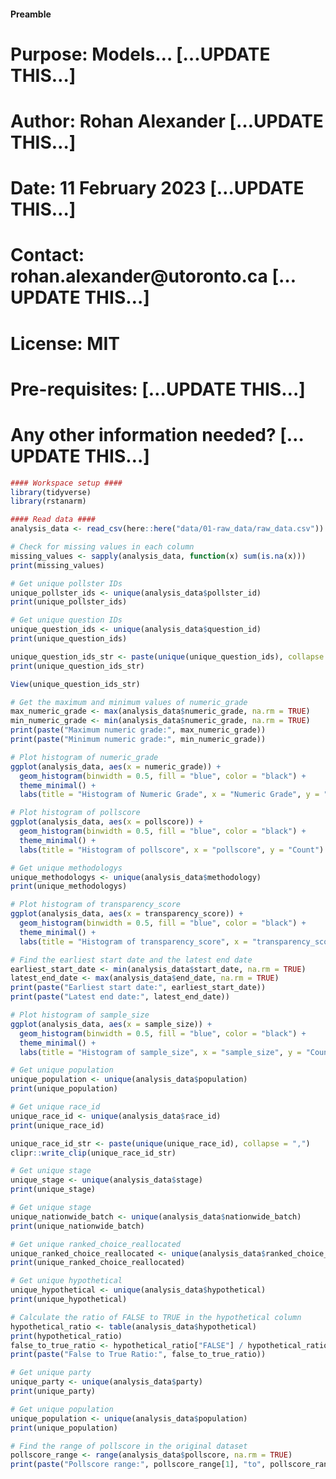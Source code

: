 #### Preamble ####
# Purpose: Models... [...UPDATE THIS...]
# Author: Rohan Alexander [...UPDATE THIS...]
# Date: 11 February 2023 [...UPDATE THIS...]
# Contact: rohan.alexander@utoronto.ca [...UPDATE THIS...]
# License: MIT
# Pre-requisites: [...UPDATE THIS...]
# Any other information needed? [...UPDATE THIS...]

```r
#### Workspace setup ####
library(tidyverse)
library(rstanarm)

#### Read data ####
analysis_data <- read_csv(here::here("data/01-raw_data/raw_data.csv"))
```

```r
# Check for missing values in each column
missing_values <- sapply(analysis_data, function(x) sum(is.na(x)))
print(missing_values)
```

```r
# Get unique pollster IDs
unique_pollster_ids <- unique(analysis_data$pollster_id)
print(unique_pollster_ids)
```
```r
# Get unique question IDs
unique_question_ids <- unique(analysis_data$question_id)
print(unique_question_ids)
```
```r
unique_question_ids_str <- paste(unique(unique_question_ids), collapse = ",")
print(unique_question_ids_str)
```

```r
View(unique_question_ids_str)
```



```r
# Get the maximum and minimum values of numeric_grade
max_numeric_grade <- max(analysis_data$numeric_grade, na.rm = TRUE)
min_numeric_grade <- min(analysis_data$numeric_grade, na.rm = TRUE)
print(paste("Maximum numeric grade:", max_numeric_grade))
print(paste("Minimum numeric grade:", min_numeric_grade))
```

```r
# Plot histogram of numeric_grade
ggplot(analysis_data, aes(x = numeric_grade)) +
  geom_histogram(binwidth = 0.5, fill = "blue", color = "black") +
  theme_minimal() +
  labs(title = "Histogram of Numeric Grade", x = "Numeric Grade", y = "Count")
```
```r
# Plot histogram of pollscore
ggplot(analysis_data, aes(x = pollscore)) +
  geom_histogram(binwidth = 0.5, fill = "blue", color = "black") +
  theme_minimal() +
  labs(title = "Histogram of pollscore", x = "pollscore", y = "Count")
```
```r
# Get unique methodologys
unique_methodologys <- unique(analysis_data$methodology)
print(unique_methodologys)
```
```r
# Plot histogram of transparency_score
ggplot(analysis_data, aes(x = transparency_score)) +
  geom_histogram(binwidth = 0.5, fill = "blue", color = "black") +
  theme_minimal() +
  labs(title = "Histogram of transparency_score", x = "transparency_score", y = "Count")
```
```r
# Find the earliest start date and the latest end date
earliest_start_date <- min(analysis_data$start_date, na.rm = TRUE)
latest_end_date <- max(analysis_data$end_date, na.rm = TRUE)
print(paste("Earliest start date:", earliest_start_date))
print(paste("Latest end date:", latest_end_date))
```

```r
# Plot histogram of sample_size
ggplot(analysis_data, aes(x = sample_size)) +
  geom_histogram(binwidth = 0.5, fill = "blue", color = "black") +
  theme_minimal() +
  labs(title = "Histogram of sample_size", x = "sample_size", y = "Count")
```
```r
# Get unique population
unique_population <- unique(analysis_data$population)
print(unique_population)
```
```r
# Get unique race_id
unique_race_id <- unique(analysis_data$race_id)
print(unique_race_id)
```

```r
unique_race_id_str <- paste(unique(unique_race_id), collapse = ",")
clipr::write_clip(unique_race_id_str)
```

```r
# Get unique stage
unique_stage <- unique(analysis_data$stage)
print(unique_stage)
```

```r
# Get unique stage
unique_nationwide_batch <- unique(analysis_data$nationwide_batch)
print(unique_nationwide_batch)
```

```r
# Get unique ranked_choice_reallocated
unique_ranked_choice_reallocated <- unique(analysis_data$ranked_choice_reallocated)
print(unique_ranked_choice_reallocated)
```

```r
# Get unique hypothetical
unique_hypothetical <- unique(analysis_data$hypothetical)
print(unique_hypothetical)
```
```r
# Calculate the ratio of FALSE to TRUE in the hypothetical column
hypothetical_ratio <- table(analysis_data$hypothetical)
print(hypothetical_ratio)
false_to_true_ratio <- hypothetical_ratio["FALSE"] / hypothetical_ratio["TRUE"]
print(paste("False to True Ratio:", false_to_true_ratio))
```

```r
# Get unique party
unique_party <- unique(analysis_data$party)
print(unique_party)
```




```r
# Get unique population
unique_population <- unique(analysis_data$population)
print(unique_population)
```


```r
# Find the range of pollscore in the original dataset
pollscore_range <- range(analysis_data$pollscore, na.rm = TRUE)
print(paste("Pollscore range:", pollscore_range[1], "to", pollscore_range[2]))
```












